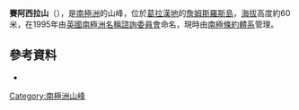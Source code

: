 {{coord|64|22|S|57|0|W|display=title}}

'''賽阿西拉山'''（{{lang-en|Thyasira Hill}}），是[[南極洲|南極洲]]的山峰，位於[[葛拉漢地|葛拉漢地]]的[[詹姆斯羅斯島|詹姆斯羅斯島]]，[[海拔|海拔]]高度約60米，在1995年由[[英國|英國]][[南極洲名稱諮詢委員會|南極洲名稱諮詢委員會]]命名，現時由[[南極條約體系|南極條約體系]]管理。

==參考資料==
*{{usgs-gazetteer}}

{{Antarctica-geo-stub}}
[[Category:南極洲山峰|Category:南極洲山峰]]